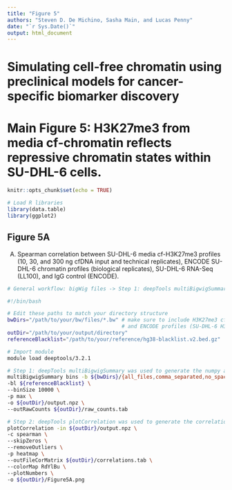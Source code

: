 ```yaml
---
title: "Figure 5"
authors: "Steven D. De Michino, Sasha Main, and Lucas Penny"
date: "`r Sys.Date()`"
output: html_document
---
```


# Simulating cell-free chromatin using preclinical models for cancer-specific biomarker discovery

# Main Figure 5: H3K27me3 from media cf-chromatin reflects repressive chromatin states within SU-DHL-6 cells.

```r
knitr::opts_chunk$set(echo = TRUE)

# Load R libraries
library(data.table)
library(ggplot2)

```

## Figure 5A

A)  Spearman correlation between SU-DHL-6 media cf-H3K27me3 profiles (10, 30, and 300 ng cfDNA input and technical replicates), ENCODE SU-DHL-6 chromatin profiles (biological replicates), SU-DHL-6 RNA-Seq (LL100), and IgG control (ENCODE).

```bash

# General workflow: bigWig files -> Step 1: deepTools multiBigwigSummary -> Step 2: deepTools plotCorrelation

#!/bin/bash

# Edit these paths to match your directory structure
bwDirs="/path/to/your/bw/files/*.bw" # make sure to include H3K27me3 cfChIP samples (10/30/300ng input, biological reps), 
                                     # and ENCODE profiles (SU-DHL-6 H3K27me3, RNA-Seq, and IgG).
outDir="/path/to/your/output/directory"
referenceBlacklist="/path/to/your/reference/hg38-blacklist.v2.bed.gz"

# Import module
module load deeptools/3.2.1

# Step 1: deepTools multiBigwigSummary was used to generate the numpy array, which was the source data of the visualization in Figure 5A.
multiBigwigSummary bins -b ${bwDirs}/{all_files,comma_separated,no_spaces} \ 
-bl ${referenceBlacklist} \ 
--binSize 10000 \ 
-p max \ 
-o ${outDir}/output.npz \ 
--outRawCounts ${outDir}/raw_counts.tab

# Step 2: deepTools plotCorrelation was used to generate the correlation matrix.
plotCorrelation -in ${outDir}/output.npz \ 
-c spearman \ 
--skipZeros \ 
--removeOutliers \ 
-p heatmap \ 
--outFileCorMatrix ${outDir}/correlations.tab \ 
--colorMap RdYlBu \ 
--plotNumbers \ 
-o ${outDir}/Figure5A.png

```
